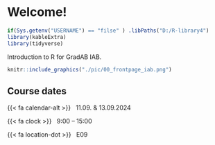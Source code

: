 # Welcome! {#index .unnumbered}

```r
if(Sys.getenv("USERNAME") == "filse" ) .libPaths("D:/R-library4") 
library(kableExtra)
library(tidyverse)
```

Introduction to R for GradAB  IAB.

```r
knitr::include_graphics("./pic/00_frontpage_iab.png")

```


## Course dates {.unnumbered}

::: {.g-col-12 .g-col-sm-6 .g-col-md-4}


{{< fa calendar-alt >}} &nbsp; 11.09. & 13.09.2024

{{< fa clock >}} &nbsp; 9:00 – 15:00 

{{< fa location-dot >}} &nbsp; E09

:::
